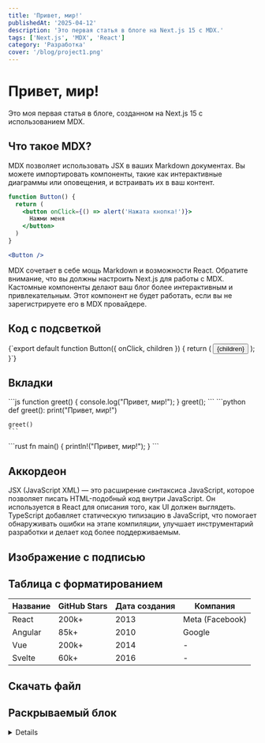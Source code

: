 ```yaml
---
title: 'Привет, мир!'
publishedAt: '2025-04-12'
description: 'Это первая статья в блоге на Next.js 15 с MDX.'
tags: ['Next.js', 'MDX', 'React']
category: 'Разработка'
cover: '/blog/project1.png'
---
```


# Привет, мир!

Это моя первая статья в блоге, созданном на Next.js 15 с использованием MDX.

## Что такое MDX?

MDX позволяет использовать JSX в ваших Markdown документах. Вы можете импортировать компоненты, такие как интерактивные диаграммы или оповещения, и встраивать их в ваш контент.

```jsx
function Button() {
  return (
    <button onClick={() => alert('Нажата кнопка!')}>
      Нажми меня
    </button>
  )
}

<Button />
```

<Callout>
  MDX сочетает в себе мощь Markdown и возможности React.
</Callout>

<Callout type="warning" title="Внимание!">
  Обратите внимание, что вы должны настроить Next.js для работы с MDX.
</Callout>

<Callout type="success" title="Совет">
  Кастомные компоненты делают ваш блог более интерактивным и привлекательным.
</Callout>

<Callout type="error" title="Ошибка">
  Этот компонент не будет работать, если вы не зарегистрируете его в MDX провайдере.
</Callout>

## Код с подсветкой

<CodeBlock language="typescript" filename="components/Button.tsx">
{`export default function Button({ onClick, children }) {
  return (
    <button 
      className="px-4 py-2 bg-blue-600 text-white rounded"
      onClick={onClick}
    >
      {children}
    </button>
  );
}`}
</CodeBlock>

## Вкладки

<Tabs>
  <Tab label="JavaScript">
    ```js
    function greet() {
      console.log("Привет, мир!");
    }
    greet();
    ```
  </Tab>
  <Tab label="Python">
    ```python
    def greet():
      print("Привет, мир!")
    
    greet()
    ```
  </Tab>
  <Tab label="Rust">
    ```rust
    fn main() {
      println!("Привет, мир!");
    }
    ```
  </Tab>
</Tabs>

## Аккордеон

<Accordion title="Что такое JSX?">
  JSX (JavaScript XML) — это расширение синтаксиса JavaScript, которое позволяет
  писать HTML-подобный код внутри JavaScript. Он используется в React для
  описания того, как UI должен выглядеть.
</Accordion>

<Accordion title="Зачем использовать TypeScript?">
  TypeScript добавляет статическую типизацию в JavaScript, что помогает
  обнаруживать ошибки на этапе компиляции, улучшает инструментарий разработки
  и делает код более поддерживаемым.
</Accordion>

## Изображение с подписью

<ImageMdx 
  src="/splash-n.jpg" 
  alt="Архитектура Next.js" 
  caption="Рис. 1: Схема работы рендеринга в Next.js" 
  width={800} 
  height={500}
/>

## Таблица с форматированием

<Table caption="Популярные фреймворки" striped bordered>
  <thead>
    <tr>
      <th>Название</th>
      <th>GitHub Stars</th>
      <th>Дата создания</th>
      <th>Компания</th>
    </tr>
  </thead>
  <tbody>
    <tr>
      <td>React</td>
      <td>200k+</td>
      <td>2013</td>
      <td>Meta (Facebook)</td>
    </tr>
    <tr>
      <td>Angular</td>
      <td>85k+</td>
      <td>2010</td>
      <td>Google</td>
    </tr>
    <tr>
      <td>Vue</td>
      <td>200k+</td>
      <td>2014</td>
      <td>-</td>
    </tr>
    <tr>
      <td>Svelte</td>
      <td>60k+</td>
      <td>2016</td>
      <td>-</td>
    </tr>
  </tbody>
</Table>

## Скачать файл

<FileDownload 
  url="/files/example.pdf" 
  filename="example.pdf" 
  size="2.4 MB" 
/>

<FileDownload 
  url="/files/sample-data.json" 
  filename="sample-data.json" 
  size="124 KB" 
  variant="outline" 
/>

## Раскрываемый блок

<Details summary="Показать дополнительную информацию">
  Здесь находится дополнительная информация, которую можно скрыть, чтобы не
  загромождать основной контент. Пользователь может раскрыть этот блок, если
  захочет узнать больше деталей.

  * Пункт 1
  * Пункт 2
  * Пункт 3
</Details>